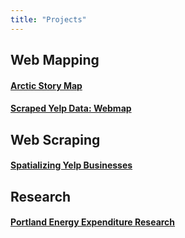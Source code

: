 ```yaml
---
title: "Projects"
---
```


## Web Mapping

#### [Arctic Story Map](http://pdxedu.maps.arcgis.com/apps/Cascade/index.html?appid=eced9a85fa9d40ffa1a73c12f694c49c)

#### [Scraped Yelp Data: Webmap](http://www.alectrusty.com/nl.html)

## Web Scraping

#### [Spatializing Yelp Businesses](http://www.alectrusty.com/)

## Research

#### [Portland Energy Expenditure Research](http://www.alectrusty.com/expr.html)

